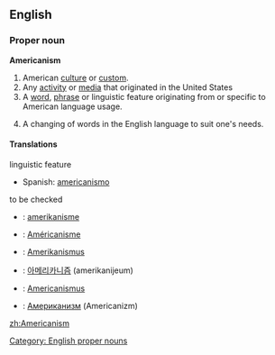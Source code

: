 ==English==

===Proper noun===
'''Americanism'''
#American [[culture]] or [[custom]].
#Any [[activity]] or [[media]] that originated in the United States
#A [[word]], [[phrase]] or linguistic feature originating from or specific to American language usage.
# {{rfv-sense}} A changing of words in the English language to suit one's needs.

====Translations====
;linguistic feature
{{top}}
*Spanish: [[americanismo]] {{m}}
{{mid}}
{{bottom}}

;to be checked
{{top}}
*{{ttbc|Dutch}}: [[amerikanisme]]
*{{ttbc|French}}: [[Américanisme]]
*{{ttbc|German}}: [[Amerikanismus]]
{{mid}}
*{{ttbc|Korean}}: [[아메리카니즘]] (amerikanijeum)
*{{ttbc|Latin}}: [[Americanismus]]
*{{ttbc|Russian}}: [[Американизм]] (Americanizm)
{{bottom}}

[[Category: English proper nouns]]

[[zh:Americanism]]